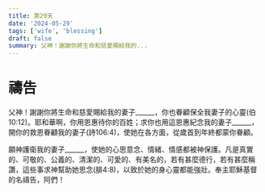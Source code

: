 ```yaml
---
title: 第29天
date: '2024-05-29'
tags: ['wife', 'blessing']
draft: false
summary: 父神！謝謝你將生命和慈愛賜給我的...
---
```


# 禱告


父神！謝謝你將生命和慈愛賜給我的妻子______，你也眷顧保全我妻子的心靈(伯10:12)。耶和華啊，你用恩惠待你的百姓；求你也用這恩惠紀念我的妻子______，開你的救恩眷顧我的妻子(詩106:4)，使她在各方面，從歲首到年終都蒙你眷顧。

願神護衛我的妻子______，使她的心思意念、情緒、情感都被神保護。凡是真實的、可敬的、公義的、清潔的、可愛的、有美名的，若有甚麼德行，若有甚麼稱讚，這些事求神幫助她思念(腓4:8)，以致於她的身心靈都能強壯。奉主耶穌基督的名禱告，阿們！
